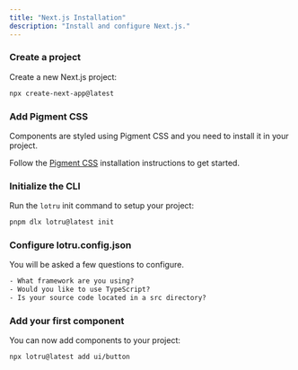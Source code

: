 ```yaml
---
title: "Next.js Installation"
description: "Install and configure Next.js."
---
```


<Steps>

### Create a project

Create a new Next.js project:

```bash
npx create-next-app@latest
```

### Add Pigment CSS

Components are styled using Pigment CSS and you need to install it in your project.

Follow the [Pigment CSS](https://github.com/mui/pigment-css?tab=readme-ov-file#manual-installation-1) installation instructions to get started.

### Initialize the CLI

Run the `lotru` init command to setup your project:

```bash
pnpm dlx lotru@latest init
```

### Configure lotru.config.json

You will be asked a few questions to configure.

```txt
- What framework are you using?
- Would you like to use TypeScript?
- Is your source code located in a src directory?
```

### Add your first component

You can now add components to your project:

```bash
npx lotru@latest add ui/button
```

</Steps>
